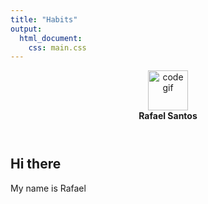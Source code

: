 ```yaml
---
title: "Habits"
output:
  html_document:
    css: main.css
---
```


<body>
    
<header>
        <img src="https://cdn.dribbble.com/users/1708950/screenshots/4188877/developer_med.gif" alt="code gif" width="64"/>   
        <strong> Rafael Santos</strong>
</header>

<main>
    <h2>Hi there </h2>
    <p> My name is Rafael</p>
</main>

</body>